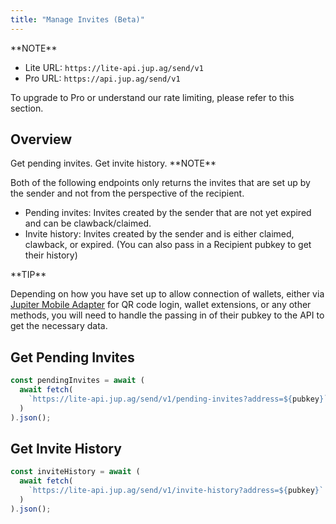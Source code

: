 ```yaml
---
title: "Manage Invites (Beta)"
---
```


<Info>
  **NOTE**

  * Lite URL: `https://lite-api.jup.ag/send/v1`
  * Pro URL: `https://api.jup.ag/send/v1`

  To upgrade to Pro or understand our rate limiting, please refer to this section.

  <CardGroup>
    <Card title="API Key Setup" href="/portal/setup" icon="key" horizontal/>
    <Card title="API Rate Limit" href="/portal/rate-limit" icon="gauge" horizontal/>
  </CardGroup>
</Info>

## Overview

<Steps>
  <Step>
  Get pending invites.
  </Step>
  <Step>
  Get invite history.
  </Step>
</Steps>

<Info>
  **NOTE**

  Both of the following endpoints only returns the invites that are set up by the sender and not from the perspective of the recipient.

  * Pending invites: Invites created by the sender that are not yet expired and can be clawback/claimed.
  * Invite history: Invites created by the sender and is either claimed, clawback, or expired. (You can also pass in a Recipient pubkey to get their history)
</Info>

<Tip>
  **TIP**

  Depending on how you have set up to allow connection of wallets, either via [Jupiter Mobile Adapter](/tool-kits/wallet-kit/jupiter-mobile-adapter) for QR code login, wallet extensions, or any other methods, you will need to handle the passing in of their pubkey to the API to get the necessary data.
</Tip>

## Get Pending Invites

```js
const pendingInvites = await (
  await fetch(
    `https://lite-api.jup.ag/send/v1/pending-invites?address=${pubkey}`
  )
).json();
```

## Get Invite History

```js
const inviteHistory = await (
  await fetch(
    `https://lite-api.jup.ag/send/v1/invite-history?address=${pubkey}`
  )
).json();
```
